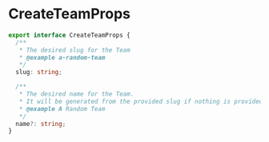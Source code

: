 # CreateTeamProps

```typescript
export interface CreateTeamProps {
  /**
   * The desired slug for the Team
   * @example a-random-team
   */
  slug: string;

  /**
   * The desired name for the Team.
   * It will be generated from the provided slug if nothing is provided
   * @example A Random Team
   */
  name?: string;
}
```

